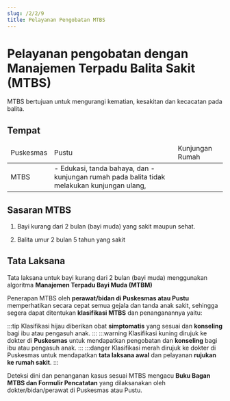 ```yaml
---
slug: /2/2/9
title: Pelayanan Pengobatan MTBS
---
```

# Pelayanan pengobatan dengan Manajemen Terpadu Balita Sakit (MTBS)
MTBS bertujuan untuk mengurangi kematian, kesakitan dan kecacatan pada balita. 
## Tempat
<table>
  <thead>
    <tr>
      <td>Puskesmas</td>
      <td>Pustu</td>
      <td>Kunjungan Rumah</td>
    </tr>
  </thead>
  <tbody>
    <tr>
      <td colSpan={2}>MTBS</td>
      <td>
        - Edukasi, tanda bahaya, dan
        - kunjungan rumah pada balita tidak melakukan kunjungan ulang,
      </td>
    </tr>
  </tbody>
</table>

## Sasaran MTBS
1) Bayi kurang dari 2 bulan (bayi muda) yang sakit maupun sehat.

2) Balita umur 2 bulan 5 tahun yang sakit

## Tata Laksana
Tata laksana untuk bayi kurang dari 2 bulan (bayi muda) menggunakan algoritma **Manajemen Terpadu Bayi Muda (MTBM)**

Penerapan MTBS oleh **perawat/bidan di Puskesmas atau Pustu** memperhatikan secara cepat semua gejala dan tanda anak sakit, sehingga segera dapat ditentukan **klasifikasi MTBS** dan penanganannya yaitu:

:::tip Klasifikasi hijau
diberikan obat **simptomatis** yang sesuai dan **konseling** bagi ibu atau pengasuh anak.
:::
:::warning Klasifikasi kuning
dirujuk ke dokter di **Puskesmas** untuk mendapatkan pengobatan dan **konseling** bagi ibu atau pengasuh anak.
:::
:::danger Klasifikasi merah
dirujuk ke dokter di Puskesmas untuk mendapatkan **tata laksana awal** dan pelayanan **rujukan ke rumah sakit**.
:::

Deteksi dini dan penanganan kasus sesuai MTBS mengacu **Buku Bagan MTBS dan Formulir Pencatatan** yang dilaksanakan oleh dokter/bidan/perawat di Puskesmas atau Pustu.
